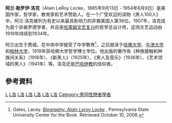 {{Infobox writer <!-- for more information see [[:Template:Infobox_writer/doc|:Template:Infobox writer/doc]] -->
| name        = Alain Leroy Locke
| image       = Alain Locke - NARA - 559203.tif
| caption     = 
| pseudonym   = 
| birth_name   = Alain Leroy Locke
| birth_date   = {{Birth date|mf=yes|1885|09|13}}
| birth_place  = [[费城|费城]]
| death_date   = {{Death date and age|mf=yes|1954|06|09|1885|09|13}}
| death_place  = [[紐約|紐約]]
| occupation  = 作家、哲学家、教育家、艺术赞助人
| nationality = 美国
| education   = [[哈佛大学|哈佛大学]]
| genre       = 
| spouse      =
| period      = 
| language    = 英语
| influences  = 
| awards      = 
| signature     = 
| signature_alt =
| website     = 
}}
'''阿兰·勒罗伊·洛克'''（Alain LeRoy Locke，1885年9月13日 - 1954年6月9日）是美国作家，哲学家，教育家和艺术赞助人。在一个广受欢迎的读物《黑人100人》中，阿兰·洛克被列为有史以来最具影响力的非裔美国人第36位。1907年，洛克成为首个非裔罗德学者，并且是[[哈莱姆文艺复兴|哈莱姆文艺复兴]]的哲学总设计师，这场文艺运动由1919年持续到1934年。

阿兰出生于费城，在中央中学接受了中学教育<ref>Gates, Lacey. [http://www.pabook.libraries.psu.edu/LitMap/bios/Locke__Alain_Leroy.html ''Biography: Alain Leroy Locke''] {{Wayback|url=http://www.pabook.libraries.psu.edu/LitMap/bios/Locke__Alain_Leroy.html |date=20060901081449 }}, Pennsylvania State University Center for the Book. Retrieved October 10, 2008.</ref>，之后就读于[[哈佛大学|哈佛大学]]、[[牛津大学|牛津大学]]和[[柏林大学|柏林大学]]，1918年获哈佛大学哲学博士学位。他出版的著作有《种族接触和种族间关系》（1916年）、《新黑人》（1925年）、《黑人及音乐》（1936年）、《艺术领域的黑人》（1941年）等。洛克还是[[巴哈伊教|巴哈伊教]]的信仰者。

==參考資料==
{{reflist|colwidth=30em}}

{{Authority control}}
[[Category:非洲裔美国哲学家|L]]
[[Category:美国教育家|L洛]]
[[Category:美国哲学家|L洛]]
[[Category:美國羅德學者|L洛]]
[[Category:哈佛大學校友|L洛]]
[[Category:牛津大學赫特福德學院校友|L洛]]
[[Category:柏林洪堡大學校友|L洛]]
[[Category:男同性戀者學者|Category:男同性戀者學者]]